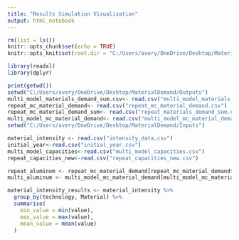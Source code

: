 ```yaml
---
title: "Results Simulation Visualisation"
output: html_notebook
---
```



```r
rm(list = ls())
knitr::opts_chunk$set(echo = TRUE)
knitr::opts_knit$set(root.dir = "C:/Users/avery/OneDrive/Desktop/MaterialDemand/Outputs")

library(readxl)
library(dplyr)

```

```r
print(getwd())
setwd("C:/Users/avery/OneDrive/Desktop/MaterialDemand/Outputs")
multi_model_materials_demand_sum.csv<- read.csv("multi_model_materials_demand_sum.csv")
repeat_mc_material_demand<- read.csv("repeat_mc_material_demand.csv")
repeat_mc_material_demand_sum<- read.csv("repeat_materials_demand_sum.csv")
multi_model_mc_material_demand<- read.csv("multi_model_mc_material_demand.csv")
setwd("C:/Users/avery/OneDrive/Desktop/MaterialDemand/Inputs")

material_intensity <- read.csv("intensity_data.csv")
initial_year<-read.csv("initial_year.csv")
multi_model_capacities<-read.csv("multi_model_capacities.csv")
repeat_capacities_new<-read.csv("repeat_capacities_new.csv")

```

```r
repeat_aluminum <- repeat_mc_material_demand[repeat_mc_material_demand$Material == "Aluminum", ]
multi_aluminum <- multi_model_mc_material_demand[multi_model_mc_material_demand$Material == "Aluminum", ]


```

```r
material_intensity_results <- material_intensity %>%
  group_by(technology, Material) %>%
  summarise(
    min_value = min(value),
    max_value = max(value),
    mean_value = mean(value)
  )

```

